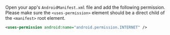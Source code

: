Open your app's `AndroidManifest.xml` file and add the following permission. Please make sure the
`<uses-permission>` element should be a direct child of the `<manifest>` root element.

```xml
<uses-permission android:name="android.permission.INTERNET" />
```
